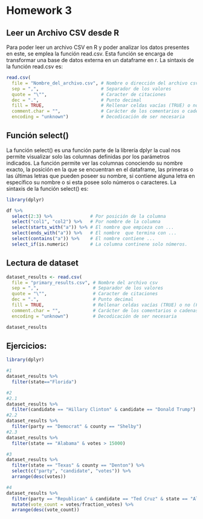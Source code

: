 # Homework 3

## Leer un Archivo CSV desde R

Para poder leer un archivo CSV en R y poder analizar los datos presentes en este, se emplea la función read.csv. Esta función se encarga de transformar una base de datos externa en un dataframe en r. La sintaxis de la función read.csv es:

```{r}
read.csv(
  file = "Nombre_del_archivo.csv", # Nombre o dirección del archivo csv
  sep = ",",                       # Separador de los valores
  quote = "\"",                    # Caracter de citaciones
  dec = ".",                       # Punto decimal
  fill = TRUE,                     # Rellenar celdas vacías (TRUE) o no (FALSE)
  comment.char = "",               # Carácter de los comentarios o cadenas vacías
  encoding = "unknown")            # Decodicación de ser necesaria  
```

## Función select()

La función select() es una función parte de la librería dplyr la cual nos permite visualizar solo las columnas definidas por los parámetros indicados. La función permite ver las columnas conociendo su nombre exacto, la posición en la que se encuentran en el dataframe, las primeras o las últimas letras que pueden poseer su nombre, si contiene alguna letra en específico su nombre o si esta posee solo números o caracteres. La sintaxis de la función select() es:

```{r}
library(dplyr)

df %>%
  select(2:3) %>%              # Por posición de la columna
  select("col1", "col2") %>%   # Por nombre de la columna
  select(starts_with("a")) %>% # El nombre que empieza con ...
  select(ends_with("a")) %>%   # El nombre  que termina con ...
  select(contains("a")) %>%    # El nombre contiene ...
  select_if(is.numeric)        # La columna continene solo números.
```

## Lectura de dataset

```{r}
dataset_results <- read.csv(
  file = "primary_results.csv", # Nombre del archivo csv
  sep = ",",                    # Separador de los valores
  quote = "\"",                 # Caracter de citaciones
  dec = ".",                    # Punto decimal
  fill = TRUE,                  # Rellenar celdas vacías (TRUE) o no (FALSE)
  comment.char = "",            # Carácter de los comentarios o cadenas vacías
  encoding = "unknown")         # Decodicación de ser necesaria   

dataset_results
```

## Ejercicios:

```{r}
library(dplyr)

#1
dataset_results %>%
  filter(state=="Florida")

#2
#2.1
dataset_results %>%
  filter(candidate == "Hillary Clinton" & candidate == "Donald Trump")
#2.2
dataset_results %>%
  filter(party == "Democrat" & county == "Shelby")
#2.3
dataset_results %>%
  filter(state == "Alabama" & votes > 15000)

#3
dataset_results %>%
  filter(state == "Texas" & county == "Denton") %>%
  select(c("party", "candidate", "votes")) %>%
  arrange(desc(votes))

#4
dataset_results %>%
  filter(party == "Republican" & candidate == "Ted Cruz" & state == "Alaska") %>%
  mutate(vote_count = votes/fraction_votes) %>%
  arrange(desc(vote_count))
```
